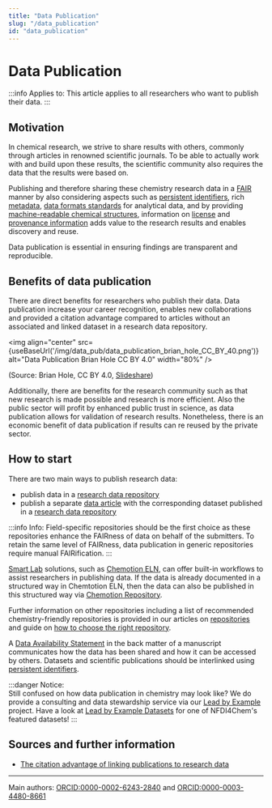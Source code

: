 ```yaml
---
title: "Data Publication"
slug: "/data_publication"
id: "data_publication"
---
```



# Data Publication

:::info Applies to:
This article applies to all researchers who want to publish their data.
:::

## Motivation

In chemical research, we strive to share results with others, commonly through articles in renowned scientific journals. To be able to actually work with and build upon these results, the scientific community also requires the data that the results were based on. 

Publishing and therefore sharing these chemistry research data in a [FAIR](/docs/fair) manner by also considering aspects such as [persistent identifiers](/docs/pid/), rich [metadata](/docs/metadata), [data formats standards](/docs/format_standards) for analytical data, and by providing [machine-readable chemical structures](/docs/machine-readable_chemical_structures), information on [license](/docs/licenses/) and [provenance information](/docs/provenance/) adds value to the research results and enables discovery and reuse. 

Data publication is essential in ensuring findings are transparent and reproducible.

## Benefits of data publication

There are direct benefits for researchers who publish their data. Data publication increase your career recognition, enables new collaborations and provided a citation advantage compared to articles without an associated and linked dataset in a research data repository.

<img align="center" src={useBaseUrl('/img/data_pub/data_publication_brian_hole_CC_BY_40.png')} alt="Data Publication Brian Hole CC BY 4.0" width="80%" />

(Source: Brian Hole, CC BY 4.0, [Slideshare](https://www.slideshare.net/brianhole/the-journal-of-open-archaeology-data-and-prime-incentivising-open-data-archiving))

 Additionally, there are benefits for the research community such as that new research is made possible and research is more efficient. Also the public sector will profit by enhanced public trust in science, as data publication allows for validation of research results.  Nonetheless, there is an economic benefit of data publication if results can re reused by the private sector.

## How to start

There are two main ways to publish research data:

- publish data in a [research data repository](/docs/repositories/)
- publish a separate [data article](/docs/data_articles/) with the corresponding dataset published in a [research data repository](/docs/repositories/)

:::info Info:
Field-specific repositories should be the first choice as these repositories enhance the FAIRness of data on behalf of the submitters. To retain the same level of FAIRness, data publication in generic repositories require manual FAIRification. 
:::

[Smart Lab](/docs/smartlab) solutions, such as [Chemotion ELN](/docs/chemotion_eln/), can offer built-in workflows to assist researchers in publishing data. If the data is already documented in a structured way in Chemtotion ELN, then the data can also be published in this structured way via [Chemotion Repository](https://www.chemotion-repository.net/).

Further information on other repositories including a list of recommended chemistry-friendly repositories is provided in our articles on [repositories](/docs/repositories) and guide on [how to choose the right repository](/docs/choose_repository).

A [Data Availability Statement](/docs/data_availability_statement) in the back matter of a manuscript communicates how the data has been shared and how it can be accessed by others. Datasets and scientific publications should be interlinked using [persistent identifiers](/docs/pid/). <!-- include more information on linking datasets to published article once we have best practice examples (De Gruyter pilot)-->

:::danger Notice:  
Still confused on how data publication in chemistry may look like? We do provide a consulting and data stewardship service via our [Lead by Example](/docs/lbe_intro/) project. Have a look at [Lead by Example Datasets](/docs/datasets) for one of NFDI4Chem's featured datasets!
:::

## Sources and further information

- [The citation advantage of linking publications to research data](https://doi.org/10.1371/journal.pone.0230416)

----
Main authors: [ORCID:0000-0002-6243-2840](https://orcid.org/0000-0002-6243-2840) and [ORCID:0000-0003-4480-8661](https://orcid.org/0000-0003-4480-8661)
